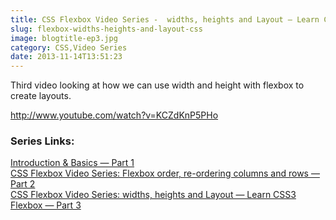```yaml
---
title: CSS Flexbox Video Series -  widths, heights and Layout — Learn CSS3 Flexbox — 3/6
slug: flexbox-widths-heights-and-layout-css
image: blogtitle-ep3.jpg
category: CSS,Video Series
date: 2013-11-14T13:51:23
---
```


Third video looking at how we can use width and height with flexbox to create layouts.

http://www.youtube.com/watch?v=KCZdKnP5PHo

<h3>Series Links:</h3>
<a href="http://wesbos.com/flexbox-basics/">Introduction & Basics — Part 1</a><br/>
<a href="http://wesbos.com/css-flexbox-order-reordering-columns/">CSS Flexbox Video Series: Flexbox order, re-ordering columns and rows — Part 2</a><br/>
<a href="http://wesbos.com/flexbox-widths-heights-and-layout-css/">CSS Flexbox Video Series: widths, heights and Layout — Learn CSS3 Flexbox — Part 3</a><br/>